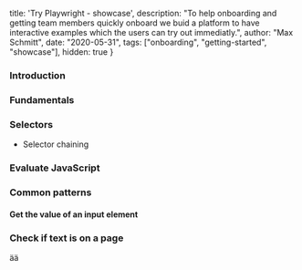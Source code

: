   title: 'Try Playwright - showcase',
  description: "To help onboarding and getting team members quickly onboard we buid a platform to have interactive examples which the users can try out immediatly.",
  author: "Max Schmitt",
  date: "2020-05-31",
  tags: ["onboarding", "getting-started", "showcase"],
  hidden: true
}

### Introduction

### Fundamentals

### Selectors

- Selector chaining

### Evaluate JavaScript

### Common patterns

#### Get the value of an input element

### Check if text is on a page

ää